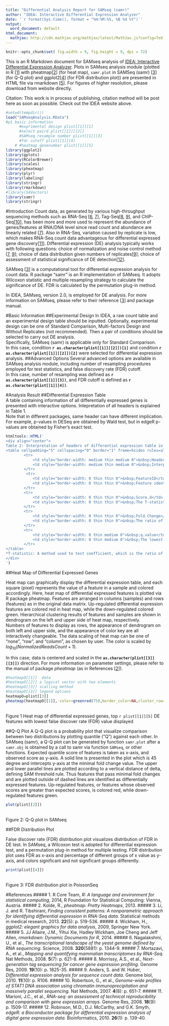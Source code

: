 ```yaml
---
title: "Differential Analysis Report for SAMseq (samr)"
author: "IDEA: Interactive Differential Expression Analyzer"
date: '`r format(Sys.time(), format = "%H:%M:%S, %B %d %Y")`'
output:
  word_document: default
html_document:
  mathjax: http://cdn.mathjax.org/mathjax/latest/MathJax.js?config=TeX-AMS-MML_HTMLorMML
---
```

```r
knitr::opts_chunk$set( fig.width = 9, fig.height = 9, dpi = 72)
```  
  This is an R Markdown document for SAMseq analysis of [IDEA: Interactive Differential Expression Analyzer](http://idea.biocuckoo.org). Plots in SAMseq analysis module (plotted in R [[1](#ref1)] with pheatmap[[2](#ref2)] (for heat map), `samr.plot` in SAMSeq (samr) [[3](#ref3)] (for Q-Q plot) and ggplot2[[4](#ref4)] (for FDR distribution plot)) are presented in HTML file via rmarkdown [[5](#ref5)]. For figures of higher resolution, please download from website directly.   
   
Citation: This work is in process of publishing, citation method will be post here as soon as possible. Check out the IDEA website above.     

```r
#setwd(tempdir())
load("SAMseqAnalysis.RData")
#p1 basic information  
      #exprimental design plist[[1]][1]
      #select paird plist[[1]][[2]]
      #SAMseq resample number plist[[1]][3]
      #fdr cutoff plist[[1]][4]
    # #heatmap genenumber plist[[1]][5]
library(ggplot2)
library(gplots)
library(RColorBrewer)
library(scales)
library(pheatmap)
library(plyr)
library(labeling)
library(stringr)
library(rmarkdown)
#library(S4Vectors)
library(samr)
library(stringr)
```

#Introduction
Count data, as generated by various high-throughput sequencing methods such as RNA-Seq [[6](#ref6), [7](#ref7)], Tag-Seq[[8](#ref8), [9](#ref9)], and ChIP-Seq[[10](#ref10)], has been more and more used to represent the abundance of genes/features at RNA/DNA level since read count and abundance are linearly related [[7](#ref7)]. Also in RNA-Seq, variation caused by replicate is low, which makes RNA-Seq count data advantageous for differential expressed gene discovery[[11](#ref11)]. Differential expression (DE) analysis typically works with following questions: choice of normalization and noise control method [[7](#ref7), [9](#ref9)]; choice of data distribution given numbers of replicates[[9](#ref9)]; choice of assessment of statistical significance of DE detection[[12](#ref12)].   

SAMseq [[3](#ref3)] is a computational tool for differential expression analysis for count data. R package "samr" is an R implementation of SAMseq. It adopts Wilcoxon statistic and multiple resampling strategy to calculate the significance of DE. FDR is calculated by the permutation plug-in method.   

In IDEA, SAMseq, version 2.0, is employed for DE analysis. For more information on SAMseq, please refer to their reference [[3](#ref3)] and package manual.   

#Basic Information
##Experimental Design
In IDEA, a raw count table and an experimental design table should be inputted. Optionally, experimental design can be one of Standard Comparison, Multi-factors Design and Without Replicates (not recommended). Then a pair of conditions should be selected to carry out DE analysis.   
Specifically, SAMseq (samr) is applicable only for Standard Comparison.    
In this case, condition **`r as.character(plist[[1]][[2]])[1]`** and condition **`r as.character(plist[[1]][[2]])[2]`** were selected for differential expression analysis.
##Advanced Options
Several advanced options are available in SAMseq analysis module, including number of resampling procedures employed for test statistics, and false discovery rate (FDR) cutoff.    
In this case, number of resampling was defined as **`r as.character(plist[[1]][3])`**, and FDR cutoff is defined as **`r as.character(plist[[1]][4])`**.   

#Analysis Result
##Differential Expression Table    
A table containing information of all differentially expressed genes is presented with interactive options. Intepretation of all headers is explained in Table 1.    
Note that in different packages, same header can have different implication. For example, p-values in DESeq are obtained by Wald test, but in edgeR p-values are obtained by Fisher's exact test.    

```r
htmltools::HTML('  
<div align="center">
Table 2: Interpretation of headers of differential expression table in SAMseq (samr)<br/>
<table cellpadding="5" cellspacing="0" border="1" frame=hsides rules=all style="border-color: #000000">
        <tr>
            <td style="border-width: medium thin medium 0">&nbsp;Headers</td>
            <td style="border-width: medium thin medium 0">&nbsp;Interpretation</td>
        </tr>
         <tr>
            <td style="border-width: 0 thin thin 0">&nbsp;FeatureID</td>
            <td style="border-width: 0 thin thin 0">&nbsp;Feature identifier</td>
        </tr>
        <tr>
            <td style="border-width: 0 thin thin 0">&nbsp;Score.d</td>
            <td style="border-width: 0 thin thin 0">&nbsp;The T-statistic* value</td>
        </tr>
        <tr>
            <td style="border-width: 0 thin thin 0">&nbsp;Fold.Change</td>
            <td style="border-width: 0 thin thin 0">&nbsp;The ratio of the two compared value, fold change is defined as counts of Condition2 divided by counts of Condition1</td>
        </tr>
        <tr>
            <td style="border-width: 0 thin medium 0">&nbsp;q.value</td>
            <td style="border-width: 0 thin medium 0">&nbsp;The lowest FDR at which that gene is called significant</td>
        </tr>
</table>
*T-statistic: A method used to test coefficient, which is the ratio of the coefficient to the standard error.
</div>   
')
```

##Heat Map of Differential Expressed Genes

Heat map can graphically display the differential expression table, and each square (pixel) represents the value of a feature in a sample and colored accordingly. Here, heat map of differential expressed features is plotted via R package pheatmap. Features are arranged in columns (samples) and rows (features) as in the original data matrix. Up-regulated differential expression features are colored red in heat map, while the down-regulated colored green. Hierarchical clustering results of features and samples are shown in dendrogram on the left and upper side of heat map, respectively.    
Numbers of features to display as rows, the appearance of dendrogram on both left and upper side, and the appearance of color key are all interactively changeable. The data scaling of heat map can be one of "none", "row", and "column", as chosen by user. The color is scaled by $log_{10}(Normalized Reads Count + 1)$.    

In this case, data is centered and scaled in the **`as.character(plist[[3]][[3]])`** direction. For more information on parameter settings, please refer to the manual of package *pheatmap* (as in References [[2](#ref2)]).   

<div align="center">
```r
#heatmapO[[1]]  data
#heatmapO[[2]] a logical vector with two elements 
#heatmapO[[3]] scalling method
#heatmapO[[3]] legend options
heatmapO=plist[[3]]
pheatmap(heatmapO[[1]], color=greenred(75),border_color=NA,cluster_rows=heatmapO[[2]][1],cluster_cols= heatmapO[[2]][2],scale=heatmapO[[3]],legend=heatmapO[[4]])
```
<br/>
Figure 1 Heat map of differential expressed genes, top `r plist[[1]][5]` DE features with lowest false discover rate (FDR) value displayed
</div>

##Q-Q Plot
A Q-Q plot is a probability plot that visualize comparison between two distributions by plotting quantile ("Q") against each other. In SAMseq (samr), a Q-Q plot can be generated by function `samr.plot` after a `samr.obj` is obtained by a call to samr via function `SAMseq`, or other functions. Expected quantile score of features is taken as x-axis, and observed score as y-axis. A solid line is presented in the plot which is 45 degree and intercepts y-axis at the minimal fold change value. The upper and lower parallel lines are plotted according to a vertical distance of delta, defining SAM threshold rule. Thus features that pass minimal fold changes and are plotted outside of dashed lines are identified as differentially expressed features. Up-regulated features, or features whose observed scores are greater than expected scores, is colored red, while down-regulated features green.   

<div align="center">
```r
plot(plist[[2]])
```
<br/>
Figure 2: Q-Q plot in SAMseq
</div>

##FDR Distribution Plot

False discover rate (FDR) distribution plot visualizes distribution of FDR in DE test. In SAMseq, a Wilcoxon test is adopted for differential expression test, and a permutation plug-in method for multiple testing. FDR distribution plot uses FDR as x-axis and percentage of different groups of x value as y-axis, and colors significant and not significant groups differently.   

<div align="center">
```r
print(plist[[4]])
```
<br/>
Figure 3: FDR distribution plot in PoissonSeq
</div>
#References
##### <a name="ref1"></a>1.  R Core Team, *R: A language and environment for statistical computing*, 2014, R Foundation for Statistical Computing: Vienna, Austria.
##### <a name="ref2"></a>2.	Kolde, R., *pheatmap: Pretty Heatmaps*, 2013.
##### <a name="ref3"></a>3.	Li, J. and R. Tibshirani, *Finding consistent patterns: A nonparametric approach for identifying differential expression in RNA-Seq data.* Statistical methods in medical research, 2013. **22**(5): p. 519-536.
##### <a name="ref4"></a>4.	Wickham, H., *ggplot2: elegant graphics for data analysis*, 2009, Springer New York.
##### <a name="ref5"></a>5.	JJ Allaire, J.M., Yihui Xie, Hadley Wickham, Joe Cheng and Jeff Allen, *rmarkdown: Dynamic Documents for R*, 2014.
##### <a name="ref6"></a>6.	Nagalakshmi, U., et al., *The transcriptional landscape of the yeast genome defined by RNA sequencing*. Science, 2008. **320**(5881): p. 1344-9.
##### <a name="ref7"></a>7.	Mortazavi, A., et al., *Mapping and quantifying mammalian transcriptomes by RNA-Seq.* Nat Methods, 2008. **5**(7): p. 621-8.
##### <a name="ref8"></a>8.	Morrissy, A.S., et al., *Next-generation tag sequencing for cancer gene expression profiling.* Genome Res, 2009. **19**(10): p. 1825-35.
##### <a name="ref9"></a>9.	Anders, S. and W. Huber, *Differential expression analysis for sequence count data.* Genome biol, 2010. **11**(10): p. R106.
##### <a name="ref10"></a>10.	Robertson, G., et al., *Genome-wide profiles of STAT1 DNA association using chromatin immunoprecipitation and massively parallel sequencing.* Nat Methods, 2007. **4**(8): p. 651-7.
##### <a name="ref11"></a>11.	Marioni, J.C., et al., *RNA-seq: an assessment of technical reproducibility and comparison with gene expression arrays.* Genome Res, 2008. **18**(9): p. 1509-17.
##### <a name="ref12"></a>12.	Robinson, M.D., D.J. McCarthy, and G.K. Smyth, *edgeR: a Bioconductor package for differential expression analysis of digital gene expression data.* Bioinformatics, 2010. **26**(1): p. 139-40.
